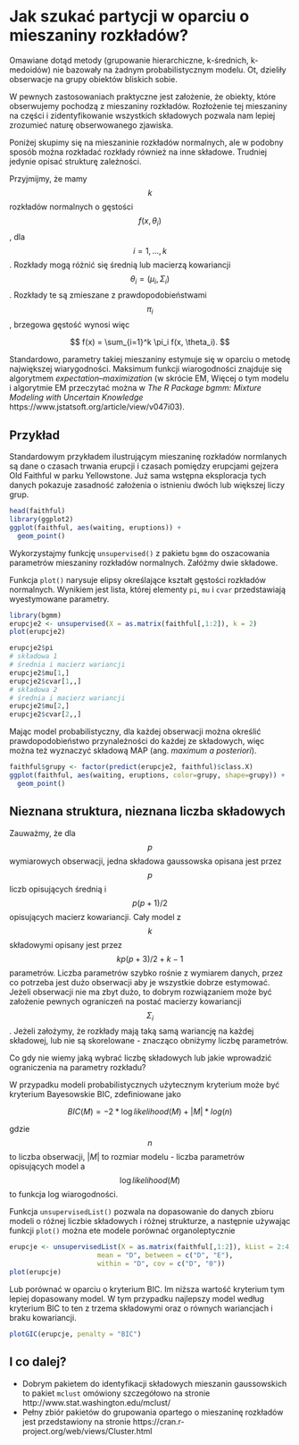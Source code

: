 # Jak szukać partycji w oparciu o mieszaniny rozkładów?

Omawiane dotąd metody (grupowanie hierarchiczne, k-średnich, k-medoidów) nie bazowały na żadnym probabilistycznym modelu. Ot, dzieliły obserwacje na grupy obiektów bliskich sobie.

W pewnych zastosowaniach praktyczne jest założenie, że obiekty, które obserwujemy pochodzą z mieszaniny rozkładów. Rozłożenie tej mieszaniny na części i zidentyfikowanie wszystkich składowych pozwala nam lepiej zrozumieć naturę obserwowanego zjawiska.

Poniżej skupimy się na mieszaninie rozkładów normalnych, ale w podobny sposób można rozkładać rozkłady również na inne składowe. Trudniej jedynie opisać strukturę zależności.

Przyjmijmy, że mamy $$k$$ rozkładów normalnych o gęstości $$f(x, \theta_i)$$, dla $$i = 1, ..., k$$. Rozkłady mogą różnić się średnią lub macierzą kowariancji $$\theta_i = (\mu_i, \Sigma_i)$$. Rozkłady te są zmieszane z prawdopodobieństwami $$\pi_i$$, brzegowa gęstość wynosi więc

$$
f(x) = \sum_{i=1}^k \pi_i f(x, \theta_i).
$$

Standardowo, parametry takiej mieszaniny estymuje się w oparciu o metodę największej wiarygodności. Maksimum funkcji wiarogodności znajduje się algorytmem *expectation–maximization* (w skrócie EM, Więcej o tym modelu i algorytmie EM przeczytać można w *The R Package bgmm: Mixture Modeling with Uncertain Knowledge* https://www.jstatsoft.org/article/view/v047i03).

## Przykład

Standardowym przykładem ilustrującym mieszaninę rozkładów normlanych są dane o czasach trwania erupcji i czasach pomiędzy erupcjami gejzera Old Faithful w parku Yellowstone. Już sama wstępna eksploracja tych danych pokazuje zasadność założenia o istnieniu dwóch lub większej liczy grup.
 
```r
head(faithful)
library(ggplot2)
ggplot(faithful, aes(waiting, eruptions)) + 
  geom_point()
```

Wykorzystajmy funkcję `unsupervised()` z pakietu `bgmm` do oszacowania parametrów mieszaniny rozkładów normalnych. Załóżmy dwie składowe.

Funkcja `plot()` narysuje elipsy określające kształt gęstości rozkładów normalnych. Wynikiem jest lista, której elementy `pi`, `mu` i `cvar` przedstawiają wyestymowane parametry.

```r
library(bgmm)
erupcje2 <- unsupervised(X = as.matrix(faithful[,1:2]), k = 2)
plot(erupcje2)

erupcje2$pi
# składowa 1
# średnia i macierz wariancji
erupcje2$mu[1,]
erupcje2$cvar[1,,]
# składowa 2
# średnia i macierz wariancji
erupcje2$mu[2,]
erupcje2$cvar[2,,]
```

Mając model probabilistyczny, dla każdej obserwacji można określić prawdopodobieństwo przynależności do każdej ze składowych, więc można też wyznaczyć składową MAP (ang. *maximum a posteriori*).

```r
faithful$grupy <- factor(predict(erupcje2, faithful)$class.X)
ggplot(faithful, aes(waiting, eruptions, color=grupy, shape=grupy)) + 
  geom_point()
```

## Nieznana struktura, nieznana liczba składowych

Zauważmy, że dla $$p$$ wymiarowych obserwacji, jedna składowa gaussowska opisana jest przez $$p$$ liczb opisujących średnią i $$p(p+1)/2$$ opisujących macierz kowariancji. Cały model z $$k$$ składowymi opisany jest przez $$k p(p+3)/2 + k - 1$$ parametrów. Liczba parametrów szybko rośnie z wymiarem danych, przez co potrzeba jest dużo obserwacji aby je wszystkie dobrze estymować. Jeżeli obserwacji nie ma zbyt dużo, to dobrym rozwiązaniem może być założenie pewnych ograniczeń na postać macierzy kowariancji $$\Sigma_i$$. Jeżeli założymy, że rozkłady mają taką samą wariancję na każdej składowej, lub nie są skorelowane - znacząco obniżymy liczbę parametrów. 

Co gdy nie wiemy jaką wybrać liczbę składowych lub jakie wprowadzić ograniczenia na parametry rozkładu? 

W przypadku modeli probabilistycznych użytecznym kryterium może być kryterium Bayesowskie BIC, zdefiniowane jako

$$
BIC(M) = -2 * \log likelihood(M) + |M| * log(n)
$$

gdzie $$n$$ to liczba obserwacji, $|M|$ to rozmiar modelu - liczba parametrów opisujących model a $$\log likelihood(M)$$ to funkcja log wiarogodności. 

Funkcja `unsupervisedList()` pozwala na dopasowanie do danych zbioru modeli o różnej liczbie składowych i różnej strukturze, a następnie używając funkcji `plot()` można ete modele porównać organoleptycznie

```r
erupcje <- unsupervisedList(X = as.matrix(faithful[,1:2]), kList = 2:4, 
                      mean = "D", between = c("D", "E"),
                      within = "D", cov = c("D", "0"))
plot(erupcje)
```

Lub porównać w oparciu o kryterium BIC. Im niższa wartość kryterium tym lepiej dopasowany model. W tym przypadku najlepszy model według kryterium BIC to ten z trzema składowymi oraz o równych wariancjach i braku kowariancji.

```r
plotGIC(erupcje, penalty = "BIC")
```

## I co dalej?

* Dobrym pakietem do identyfikacji składowych mieszanin gaussowskich to pakiet `mclust` omówiony szczegółowo na stronie http://www.stat.washington.edu/mclust/
* Pełny zbiór pakietów do grupowania opartego o mieszaninę rozkładów jest przedstawiony na stronie https://cran.r-project.org/web/views/Cluster.html

